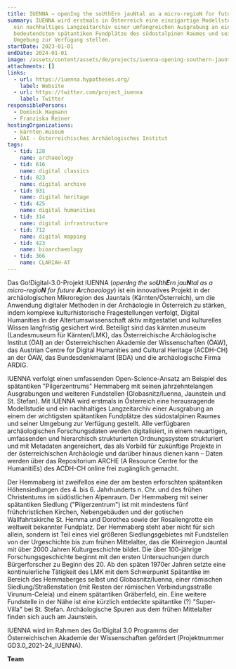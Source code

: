 ```yaml
---
title: IUENNA – openIng the soUthErn jauNtal as a micro-regioN for future Archaeology
summary: IUENNA wird erstmals in Österreich eine einzigartige Modellstudie und
  ein nachhaltiges Langzeitarchiv einer umfangreichen Ausgrabung an einem der
  bedeutendsten spätantiken Fundplätze des südostalpinen Raumes und seiner
  Umgebung zur Verfügung stellen.
startDate: 2023-01-01
endDate: 2024-01-01
image: /assets/content/assets/de/projects/iuenna-opening-southern-jauntal-micro-region-future-archaeology/abb-02.jpg
attachments: []
links:
  - url: https://iuenna.hypotheses.org/
    label: Website
  - url: https://twitter.com/project_iuenna
    label: Twitter
responsiblePersons:
  - Dominik Hagmann
  - Franziska Reiner
hostingOrganizations:
  - kärnten.museum
  - ÖAI - Österreichisches Archäologisches Institut
tags:
  - tid: 128
    name: archaeology
  - tid: 616
    name: digital classics
  - tid: 823
    name: digital archive
  - tid: 931
    name: digital heritage
  - tid: 425
    name: digital humanities
  - tid: 314
    name: digital infrastructure
  - tid: 712
    name: digital mapping
  - tid: 423
    name: bioarchaeology
  - tid: 366
    name: CLARIAH-AT
---
```

Das Go!Digital-3.0-Projekt IUENNA (_open**I**ng the so**U**th**E**rn jau**N**tal as a micro-regio**N** for future **A**rchaeology_) ist ein innovatives Projekt in der archäologischen Mikroregion des Jauntals (Kärnten/Österreich), um die Anwendung digitaler Methoden in der Archäologie in Österreich zu stärken, indem komplexe kulturhistorische Fragestellungen verfolgt, Digital Humanities in der Altertumswissenschaft aktiv mitgestatlet und kulturelles Wissen langfristig gesichert wird. Beteiligt sind das kärnten.museum (Landesmuseum für Kärnten/LMK), das Österreichische Archäologische Institut (ÖAI) an der Österreichischen Akademie der Wissenschaften (ÖAW), das Austrian Centre for Digital Humanities and Cultural Heritage (ACDH-CH) an der ÖAW, das Bundesdenkmalamt (BDA) und die archäologische Firma ARDIG.

IUENNA verfolgt einen umfassenden Open-Science-Ansatz am Beispiel des spätantiken "Pilgerzentrums" Hemmaberg mit seinen jahrzehntelangen Ausgrabungen und weiteren Fundstellen (Globasnitz/Iuenna, Jaunstein und St. Stefan). Mit IUENNA wird erstmals in Österreich eine herausragende Modellstudie und ein nachhaltiges Langzeitarchiv einer Ausgrabung an einem der wichtigsten spätantiken Fundplätze des südostalpinen Raumes und seiner Umgebung zur Verfügung gestellt. Alle verfügbaren archäologischen Forschungsdaten werden digitalisiert, in einem neuartigen, umfassenden und hierarchisch strukturierten Ordnungssystem strukturiert und mit Metadaten angereichert, das als Vorbild für zukünftige Projekte in der österreichischen Archäologie und darüber hinaus dienen kann – Daten werden über das Repositorium ARCHE (A Resource Centre for the HumanitiEs) des ACDH-CH online frei zugänglich gemacht.

Der Hemmaberg ist zweifellos eine der am besten erforschten spätantiken Höhensiedlungen des 4. bis 6. Jahrhunderts n. Chr. und des frühen Christentums im südöstlichen Alpenraum. Der Hemmaberg mit seiner spätantiken Siedlung ("Pilgerzentrum") ist mit mindestens fünf frühchristlichen Kirchen, Nebengebäuden und der gotischen Wallfahrtskirche St. Hemma und Dorothea sowie der Rosaliengrotte ein weltweit bekannter Fundplatz. Der Hemmaberg steht aber nicht für sich allein, sondern ist Teil eines viel größeren Siedlungsgebietes mit Fundstellen von der Urgeschichte bis zum frühen Mittelalter, das die Kleinregion Jauntal mit über 2000 Jahren Kulturgeschichte bildet. Die über 100-jährige Forschungsgeschichte beginnt mit den ersten Untersuchungen durch Bürgerforscher zu Beginn des 20. Ab den späten 1970er Jahren setzte eine kontinuierliche Tätigkeit des LMK mit dem Schwerpunkt Spätantike im Bereich des Hemmaberges selbst und Globasnitz/Iuenna, einer römischen Siedlung/Straßenstation (mit Resten der römischen Verbindungsstraße Virunum-Celeia) und einem spätantiken Gräberfeld, ein. Eine weitere Fundstelle in der Nähe ist eine kürzlich entdeckte spätantike (?) "Super-Villa" bei St. Stefan. Archäologische Spuren aus dem frühen Mittelalter finden sich auch am Jaunstein.

IUENNA wird im Rahmen des Go!Digital 3.0 Programms der Österreichischen Akademie der Wissenschaften gefördert (Projektnummer GD3.0\_2021-24\_IUENNA).

**Team**
